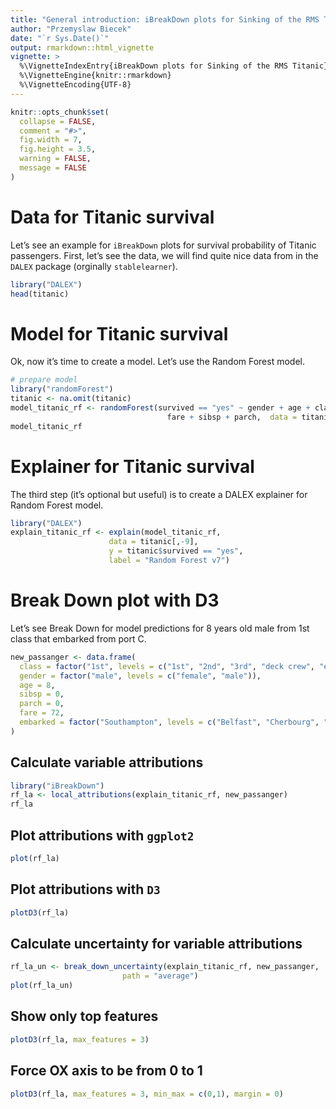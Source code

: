 ---
title: "General introduction: iBreakDown plots for Sinking of the RMS Titanic"
author: "Przemyslaw Biecek"
date: "`r Sys.Date()`"
output: rmarkdown::html_vignette
vignette: >
  %\VignetteIndexEntry{iBreakDown plots for Sinking of the RMS Titanic}
  %\VignetteEngine{knitr::rmarkdown}
  %\VignetteEncoding{UTF-8}
---

```{r setup, include = FALSE}
knitr::opts_chunk$set(
  collapse = FALSE,
  comment = "#>",
  fig.width = 7,
  fig.height = 3.5,
  warning = FALSE,
  message = FALSE
)
```

# Data for Titanic survival

Let's see an example for `iBreakDown` plots for survival probability of Titanic passengers.
First, let's see the data, we will find quite nice data from in the `DALEX` package (orginally `stablelearner`).

```{r}
library("DALEX")
head(titanic)
```

# Model for Titanic survival

Ok, now it's time to create a model. Let's use the Random Forest model.

```{r}
# prepare model
library("randomForest")
titanic <- na.omit(titanic)
model_titanic_rf <- randomForest(survived == "yes" ~ gender + age + class + embarked +
                                   fare + sibsp + parch,  data = titanic)
model_titanic_rf
```

# Explainer for Titanic survival

The third step (it's optional but useful) is to create a DALEX explainer for Random Forest model.

```{r}
library("DALEX")
explain_titanic_rf <- explain(model_titanic_rf, 
                      data = titanic[,-9],
                      y = titanic$survived == "yes", 
                      label = "Random Forest v7")
```

# Break Down plot with D3

Let's see Break Down for model predictions for 8 years old male from 1st class that embarked from port C.

```{r}
new_passanger <- data.frame(
  class = factor("1st", levels = c("1st", "2nd", "3rd", "deck crew", "engineering crew", "restaurant staff", "victualling crew")),
  gender = factor("male", levels = c("female", "male")),
  age = 8,
  sibsp = 0,
  parch = 0,
  fare = 72,
  embarked = factor("Southampton", levels = c("Belfast", "Cherbourg", "Queenstown", "Southampton"))
)
```

## Calculate variable attributions

```{r}
library("iBreakDown")
rf_la <- local_attributions(explain_titanic_rf, new_passanger)
rf_la
```

## Plot attributions with `ggplot2`

```{r}
plot(rf_la)
```

## Plot attributions with `D3`

```{r}
plotD3(rf_la)
```

## Calculate uncertainty for variable attributions

```{r}
rf_la_un <- break_down_uncertainty(explain_titanic_rf, new_passanger,
                         path = "average")
plot(rf_la_un)
```


## Show only top features

```{r}
plotD3(rf_la, max_features = 3)
```

## Force OX axis to be from 0 to 1

```{r}
plotD3(rf_la, max_features = 3, min_max = c(0,1), margin = 0)
```


